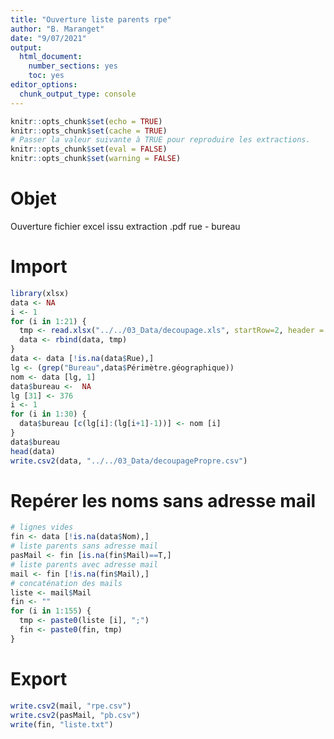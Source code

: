 ---
title: "Ouverture liste parents rpe"
author: "B. Maranget"
date: "9/07/2021"
output: 
  html_document: 
    number_sections: yes
    toc: yes
editor_options: 
  chunk_output_type: console
---


```{r setup, include=FALSE}
knitr::opts_chunk$set(echo = TRUE)
knitr::opts_chunk$set(cache = TRUE)
# Passer la valeur suivante à TRUE pour reproduire les extractions.
knitr::opts_chunk$set(eval = FALSE)
knitr::opts_chunk$set(warning = FALSE)
```


# Objet

Ouverture fichier excel issu extraction .pdf rue - bureau


# Import

```{r}
library(xlsx)
data <- NA
i <- 1
for (i in 1:21) {
  tmp <- read.xlsx("../../03_Data/decoupage.xls", startRow=2, header = TRUE,sheetIndex = i, encoding = "UTF-8")
  data <- rbind(data, tmp)
}
data <- data [!is.na(data$Rue),]
lg <- (grep("Bureau",data$Périmètre.géographique))
nom <- data [lg, 1]
data$bureau <-  NA
lg [31] <- 376
i <- 1
for (i in 1:30) {
  data$bureau [c(lg[i]:(lg[i+1]-1))] <- nom [i]
}
data$bureau
head(data)
write.csv2(data, "../../03_Data/decoupagePropre.csv")
```

# Repérer les noms sans adresse mail


```{r}
# lignes vides
fin <- data [!is.na(data$Nom),]
# liste parents sans adresse mail
pasMail <- fin [is.na(fin$Mail)==T,]
# liste parents avec adresse mail
mail <- fin [!is.na(fin$Mail),]
# concaténation des mails
liste <- mail$Mail
fin <- ""
for (i in 1:155) {
  tmp <- paste0(liste [i], ";")
  fin <- paste0(fin, tmp)
}

```




# Export

```{r}
write.csv2(mail, "rpe.csv")
write.csv2(pasMail, "pb.csv")
write(fin, "liste.txt")
```

